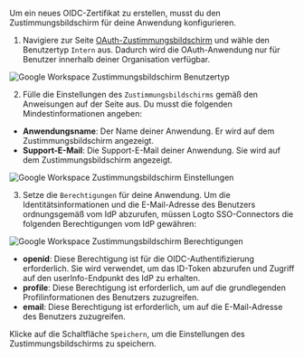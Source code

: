 
Um ein neues OIDC-Zertifikat zu erstellen, musst du den Zustimmungsbildschirm für deine Anwendung konfigurieren.

1. Navigiere zur Seite [OAuth-Zustimmungsbildschirm](https://console.cloud.google.com/apis/credentials/consent) und wähle den Benutzertyp `Intern` aus. Dadurch wird die OAuth-Anwendung nur für Benutzer innerhalb deiner Organisation verfügbar.

<img
  src={googleWorkspaceConsentScreenUserTypeImage}
  alt="Google Workspace Zustimmungsbildschirm Benutzertyp"
/>

2. Fülle die Einstellungen des `Zustimmungsbildschirms` gemäß den Anweisungen auf der Seite aus. Du musst die folgenden Mindestinformationen angeben:

- **Anwendungsname**: Der Name deiner Anwendung. Er wird auf dem Zustimmungsbildschirm angezeigt.
- **Support-E-Mail**: Die Support-E-Mail deiner Anwendung. Sie wird auf dem Zustimmungsbildschirm angezeigt.

<img
  src={googleWorkspaceConsentScreenSettingsImage}
  alt="Google Workspace Zustimmungsbildschirm Einstellungen"
/>

3. Setze die `Berechtigungen` für deine Anwendung. Um die Identitätsinformationen und die E-Mail-Adresse des Benutzers ordnungsgemäß vom IdP abzurufen, müssen Logto SSO-Connectors die folgenden Berechtigungen vom IdP gewähren:

<img
  src={googleWorkspaceConsentScreenScopesImage}
  alt="Google Workspace Zustimmungsbildschirm Berechtigungen"
/>

- **openid**: Diese Berechtigung ist für die OIDC-Authentifizierung erforderlich. Sie wird verwendet, um das ID-Token abzurufen und Zugriff auf den userInfo-Endpunkt des IdP zu erhalten.
- **profile**: Diese Berechtigung ist erforderlich, um auf die grundlegenden Profilinformationen des Benutzers zuzugreifen.
- **email**: Diese Berechtigung ist erforderlich, um auf die E-Mail-Adresse des Benutzers zuzugreifen.

Klicke auf die Schaltfläche `Speichern`, um die Einstellungen des Zustimmungsbildschirms zu speichern.
